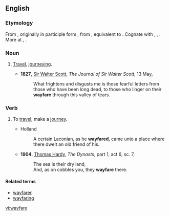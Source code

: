 ==English==

===Etymology===
From {{etyl|enm|en}} {{term|weyfaren|lang=enm}}, originally in participle form {{term|weyfarand|lang=enm}}, from {{etyl|ang|en}} {{term|wegfarende|weġfarende|wayfaring|lang=ang}}, equivalent to {{compound|way|faring}}. Cognate with {{etyl|da|-}} {{term|vejfarende||wayfaring|lang=da}}, {{etyl|sv|-}} {{term|vägfarande||lang=sv}}, {{etyl|is|-}} {{term|vegfarandi||wayfaring|lang=is}}. More at {{l|en|way}}, {{l|en|fare}}.

===Noun===
{{en-noun|-}}

# {{context|archaic|lang=en}} [[travel|Travel]], [[journeying]].
#*'''1827''', [[w:Sir_Walter_Scott|Sir Walter Scott]], ''The Journal of Sir Walter Scott'', 13 May,
#*:What frightens and disgusts me is those fearful letters from those who have been long dead, to those who linger on their '''wayfare''' through this valley of tears.

===Verb===
{{en-verb|wayfares|wayfaring|'''[[wayfore]]''' or '''[[wayfared]]'''|'''[[wayfaren]]''' or '''[[wayfared]]'''}}

# {{context|intransitive|archaic|lang=en}} To [[travel]]; make a [[journey]].
#* Holland
#*: A certain Laconian, as he '''wayfared''', came unto a place where there dwelt an old friend of his.
#*'''1904''', [[w:Thomas_Hardy|Thomas Hardy]], ''The Dynasts'', part 1, act 6, sc. 7,
#*: The sea is their dry land,
#*: And, as on cobbles you, they '''wayfare''' there.

====Related terms====
*[[wayfarer]]
*[[wayfaring]]

[[vi:wayfare]]